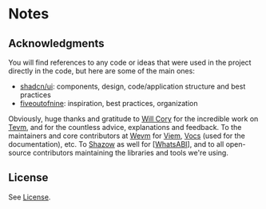 # Notes

## Acknowledgments

You will find references to any code or ideas that were used in the project directly in the code, but here are some of the main ones:

- [shadcn/ui](https://ui.shadcn.com/): components, design, code/application structure and best practices
- [fiveoutofnine](https://www.fiveoutofnine.com/): inspiration, best practices, organization

Obviously, huge thanks and gratitude to [Will Cory](https://twitter.com/FUCORY) for the incredible work on [Tevm](https://tevm.sh/), and for the countless advice, explanations and feedback. To the maintainers and core contributors at [Wevm](https://github.com/wevm) for [Viem](https://viem.sh/), [Vocs](https://vocs.dev/) (used for the documentation), etc. To [Shazow](https://twitter.com/shazow) as well for [[WhatsABI](https://github.com/shazow/whatsabi)], and to all open-source contributors maintaining the libraries and tools we're using.

## License

See [License](https://github.com/0xpolarzero/savvy/tree/main/LICENSE).
